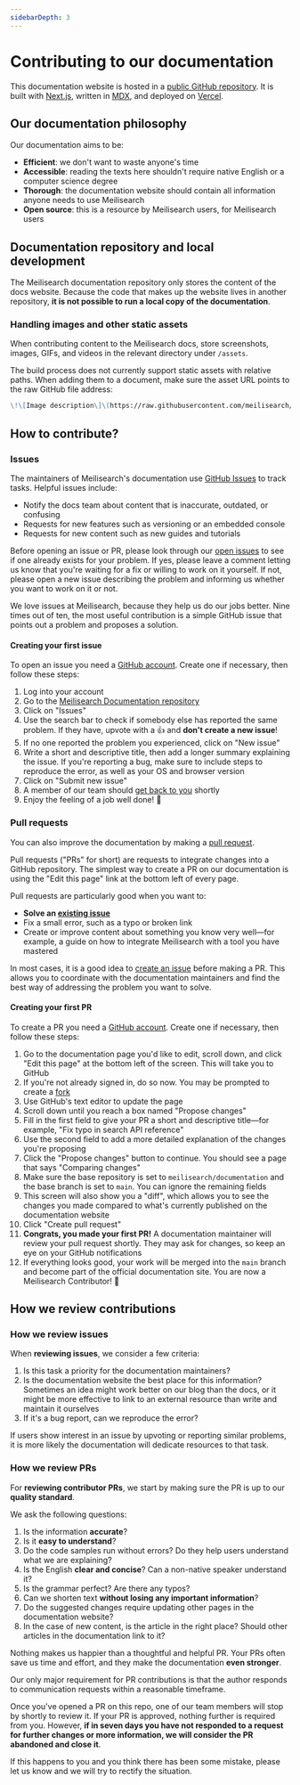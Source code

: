 ```yaml
---
sidebarDepth: 3
---
```


# Contributing to our documentation

This documentation website is hosted in a [public GitHub repository](https://github.com/meilisearch/documentation). It is built with [Next.js](https://nextjs.com), written in [MDX](https://mdxjs.com), and deployed on [Vercel](https://www.vercel.com).

## Our documentation philosophy

Our documentation aims to be:

- **Efficient**: we don't want to waste anyone's time
- **Accessible**: reading the texts here shouldn't require native English or a computer science degree
- **Thorough**: the documentation website should contain all information anyone needs to use Meilisearch
- **Open source**: this is a resource by Meilisearch users, for Meilisearch users

## Documentation repository and local development

The Meilisearch documentation repository only stores the content of the docs website. Because the code that makes up the website lives in another repository, **it is not possible to run a local copy of the documentation**.

### Handling images and other static assets

When contributing content to the Meilisearch docs, store screenshots, images, GIFs, and videos in the relevant directory under `/assets`. 

The build process does not currently support static assets with relative paths. When adding them to a document, make sure the asset URL points to the raw GitHub file address:

```markdown
\!\[Image description\]\(https://raw.githubusercontent.com/meilisearch/documentation/[branch_name]/assets/images/[guide_name]/diagram.png\)
```

## How to contribute?

### Issues

The maintainers of Meilisearch's documentation use [GitHub Issues](https://github.com/meilisearch/documentation/issues/new) to track tasks. Helpful issues include:

- Notify the docs team about content that is inaccurate, outdated, or confusing
- Requests for new features such as versioning or an embedded console
- Requests for new content such as new guides and tutorials

Before opening an issue or PR, please look through our [open issues](https://github.com/meilisearch/documentation/issues) to see if one already exists for your problem. If yes, please leave a comment letting us know that you're waiting for a fix or willing to work on it yourself. If not, please open a new issue describing the problem and informing us whether you want to work on it or not.

We love issues at Meilisearch, because they help us do our jobs better. Nine times out of ten, the most useful contribution is a simple GitHub issue that points out a problem and proposes a solution.

#### Creating your first issue

To open an issue you need a [GitHub account](https://github.com). Create one if necessary, then follow these steps:

1. Log into your account
2. Go to the [Meilisearch Documentation repository](https://github.com/meilisearch/documentation)
3. Click on "Issues"
4. Use the search bar to check if somebody else has reported the same problem. If they have, upvote with a 👍 and **don't create a new issue**!
5. If no one reported the problem you experienced, click on "New issue"
6. Write a short and descriptive title, then add a longer summary explaining the issue. If you're reporting a bug, make sure to include steps to reproduce the error, as well as your OS and browser version
7. Click on "Submit new issue"
8. A member of our team should [get back to you](#how-we-review-contributions) shortly
9. Enjoy the feeling of a job well done! 🎉

### Pull requests

You can also improve the documentation by making a [pull request](https://docs.github.com/en/github/collaborating-with-issues-and-pull-requests/about-pull-requests).

Pull requests ("PRs" for short) are requests to integrate changes into a GitHub repository. The simplest way to create a PR on our documentation is using the "Edit this page" link at the bottom left of every page.

Pull requests are particularly good when you want to:

- **Solve an [existing issue](https://github.com/meilisearch/documentation/issues)**
- Fix a small error, such as a typo or broken link
- Create or improve content about something you know very well—for example, a guide on how to integrate Meilisearch with a tool you have mastered

In most cases, it is a good idea to [create an issue](#creating-your-first-issue) before making a PR. This allows you to coordinate with the documentation maintainers and find the best way of addressing the problem you want to solve.

#### Creating your first PR

To create a PR you need a [GitHub account](https://github.com). Create one if necessary, then follow these steps:

1. Go to the documentation page you'd like to edit, scroll down, and click "Edit this page" at the bottom left of the screen. This will take you to GitHub
2. If you're not already signed in, do so now. You may be prompted to create a [fork](https://docs.github.com/en/github/getting-started-with-github/fork-a-repo)
3. Use GitHub's text editor to update the page
4. Scroll down until you reach a box named "Propose changes"
5. Fill in the first field to give your PR a short and descriptive title—for example, "Fix typo in search API reference"
6. Use the second field to add a more detailed explanation of the changes you're proposing
7. Click the "Propose changes" button to continue. You should see a page that says "Comparing changes"
8. Make sure the base repository is set to `meilisearch/documentation` and the base branch is set to `main`. You can ignore the remaining fields
9. This screen will also show you a "diff", which allows you to see the changes you made compared to what's currently published on the documentation website
10. Click "Create pull request"
11. **Congrats, you made your first PR!** A documentation maintainer will review your pull request shortly. They may ask for changes, so keep an eye on your GitHub notifications
12. If everything looks good, your work will be merged into the `main` branch and become part of the official documentation site. You are now a Meilisearch Contributor! 🚀

## How we review contributions

### How we review issues

When **reviewing issues**, we consider a few criteria:

1. Is this task a priority for the documentation maintainers?
2. Is the documentation website the best place for this information? Sometimes an idea might work better on our blog than the docs, or it might be more effective to link to an external resource than write and maintain it ourselves
3. If it's a bug report, can we reproduce the error?

If users show interest in an issue by upvoting or reporting similar problems, it is more likely the documentation will dedicate resources to that task.

### How we review PRs

For **reviewing contributor PRs**, we start by making sure the PR is up to our **quality standard**.

We ask the following questions:

1. Is the information **accurate**?
2. Is it **easy to understand**?
3. Do the code samples run without errors? Do they help users understand what we are explaining?
4. Is the English **clear and concise**? Can a non-native speaker understand it?
5. Is the grammar perfect? Are there any typos?
6. Can we shorten text **without losing any important information**?
7. Do the suggested changes require updating other pages in the documentation website?
8. In the case of new content, is the article in the right place? Should other articles in the documentation link to it?

Nothing makes us happier than a thoughtful and helpful PR. Your PRs often save us time and effort, and they make the documentation **even stronger**.

Our only major requirement for PR contributions is that the author responds to communication requests within a reasonable timeframe.

Once you've opened a PR on this repo, one of our team members will stop by shortly to review it. If your PR is approved, nothing further is required from you. However, **if in seven days you have not responded to a request for further changes or more information, we will consider the PR abandoned and close it**.

If this happens to you and you think there has been some mistake, please let us know and we will try to rectify the situation.
